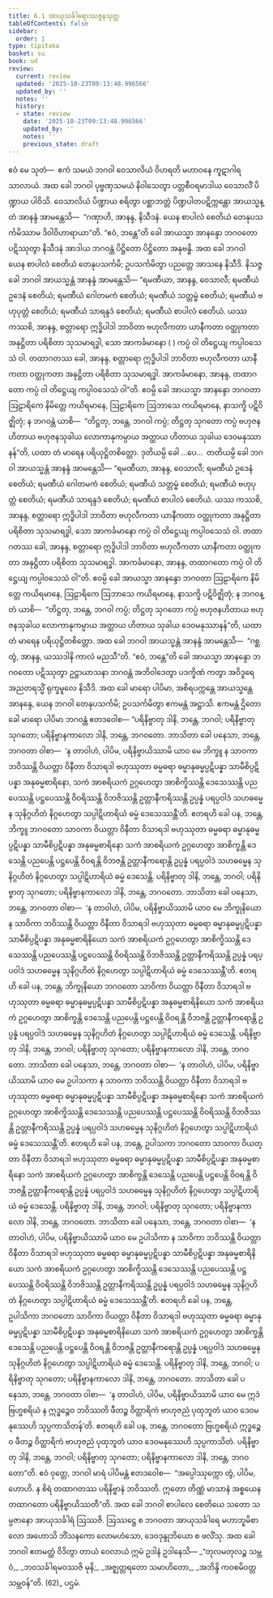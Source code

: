 ```yaml
---
title: 6.1 အာယုသင်္ခါရောဿဇ္ဇနသုတ္တ
tableOfContents: false
sidebar:
  order: 1
type: tipitaka
basket: su
book: ud
review:
  current: review
  updated: '2025-10-23T09:13:48.996566'
  updated_by: ''
  notes: ''
  history:
  - state: review
    date: '2025-10-23T09:13:48.996566'
    updated_by: ''
    notes: ''
    previous_state: draft
---
```



<ReviewStatus review={frontmatter.review} showDetails={true} />

<HypothesisAnnotation frontmatter={frontmatter} />

<DynamicBreadcrumb />

<Division number="51" book="ud" e="ch" v="18" p="151">

<Paragraph number="457" book="ud">
ဧဝံ မေ သုတံ—  ဧကံ သမယံ ဘဂဝါ ဝေသာလိယံ ဝိဟရတိ မဟာဝနေ ကူဋာဂါရသာလာယံ. အထ ခေါ ဘဂဝါ ပုဗ္ဗဏှသမယံ နိဝါသေတွာ ပတ္တစီဝရမာဒါယ ဝေသာလိံ ပိဏ္ဍာယ ပါဝိသိ. ဝေသာလိယံ ပိဏ္ဍာယ စရိတွာ ပစ္ဆာဘတ္တံ ပိဏ္ဍပါတပဋိက္ကန္တော အာယသ္မန္တံ အာနန္ဒံ အာမန္တေသိ—  “ဂဏှာဟိ, အာနန္ဒ, နိသီဒနံ. ယေန စာပါလံ စေတိယံ တေနုပသင်္ကမိဿာမ ဒိဝါဝိဟာရာယာ”တိ.
</Paragraph>

<Paragraph number="458" book="ud">
“ဧဝံ, ဘန္တေ”တိ ခေါ အာယသ္မာ အာနန္ဒော ဘဂဝတော ပဋိဿုတွာ နိသီဒနံ အာဒါယ ဘဂဝန္တံ ပိဋ္ဌိတော ပိဋ္ဌိတော အနုဗန္ဓိ. အထ ခေါ ဘဂဝါ ယေန စာပါလံ စေတိယံ တေနုပသင်္ကမိ; ဥပသင်္ကမိတွာ ပညတ္တေ အာသနေ နိသီဒိ. နိသဇ္ဇ ခေါ ဘဂဝါ အာယသ္မန္တံ အာနန္ဒံ အာမန္တေသိ—
</Paragraph>

<Paragraph number="459" book="ud">
“ရမဏီယာ, အာနန္ဒ, ဝေသာလီ; ရမဏီယံ ဥဒေနံ စေတိယံ; ရမဏီယံ ဂေါတမကံ စေတိယံ; ရမဏီယံ သတ္တမ္ဗံ စေတိယံ; ရမဏီယံ ဗဟုပုတ္တံ စေတိယံ; ရမဏီယံ သာရန္ဒဒံ စေတိယံ; ရမဏီယံ စာပါလံ စေတိယံ. ယဿ ကဿစိ, အာနန္ဒ, စတ္တာရော ဣဒ္ဓိပါဒါ ဘာဝိတာ ဗဟုလီကတာ ယာနီကတာ ဝတ္ထုကတာ အနုဋ္ဌိတာ ပရိစိတာ သုသမာရဒ္ဓါ, သော အာကင်္ခမာနော ( ) ကပ္ပံ ဝါ တိဋ္ဌေယျ ကပ္ပါဝသေသံ ဝါ. တထာဂတဿ ခေါ, အာနန္ဒ, စတ္တာရော ဣဒ္ဓိပါဒါ ဘာဝိတာ ဗဟုလီကတာ ယာနီကတာ ဝတ္ထုကတာ အနုဋ္ဌိတာ ပရိစိတာ သုသမာရဒ္ဓါ. အာကင်္ခမာနော, အာနန္ဒ, တထာဂတော ကပ္ပံ ဝါ တိဋ္ဌေယျ ကပ္ပါဝသေသံ ဝါ”တိ.
</Paragraph>

<Paragraph number="460" book="ud">
ဧဝမ္ပိ ခေါ အာယသ္မာ အာနန္ဒော ဘဂဝတာ ဩဠာရိကေ နိမိတ္တေ ကယိရမာနေ, ဩဠာရိကေ ဩဘာသေ ကယိရမာနေ, နာသက္ခိ ပဋိဝိဇ္ဈိတုံ; န ဘဂဝန္တံ ယာစိ—  “တိဋ္ဌတု, ဘန္တေ, ဘဂဝါ ကပ္ပံ; တိဋ္ဌတု သုဂတော ကပ္ပံ ဗဟုဇနဟိတာယ ဗဟုဇနသုခါယ လောကာနုကမ္ပာယ အတ္ထာယ ဟိတာယ သုခါယ ဒေဝမနုဿာနန်”တိ, ယထာ တံ မာရေန ပရိယုဋ္ဌိတစိတ္တော. ဒုတိယမ္ပိ ခေါ …ပေ…  တတိယမ္ပိ ခေါ ဘဂဝါ အာယသ္မန္တံ အာနန္ဒံ အာမန္တေသိ—
</Paragraph>

<Paragraph number="461" book="ud">
“ရမဏီယာ, အာနန္ဒ, ဝေသာလီ; ရမဏီယံ ဥဒေနံ စေတိယံ; ရမဏီယံ ဂေါတမကံ စေတိယံ; ရမဏီယံ သတ္တမ္ဗံ စေတိယံ; ရမဏီယံ ဗဟုပုတ္တံ စေတိယံ; ရမဏီယံ သာရန္ဒဒံ စေတိယံ; ရမဏီယံ စာပါလံ စေတိယံ. ယဿ ကဿစိ, အာနန္ဒ, စတ္တာရော ဣဒ္ဓိပါဒါ ဘာဝိတာ ဗဟုလီကတာ ယာနီကတာ ဝတ္ထုကတာ အနုဋ္ဌိတာ ပရိစိတာ သုသမာရဒ္ဓါ, သော အာကင်္ခမာနော ကပ္ပံ ဝါ တိဋ္ဌေယျ ကပ္ပါဝသေသံ ဝါ. တထာဂတဿ ခေါ, အာနန္ဒ, စတ္တာရော ဣဒ္ဓိပါဒါ ဘာဝိတာ ဗဟုလီကတာ ယာနီကတာ ဝတ္ထုကတာ အနုဋ္ဌိတာ ပရိစိတာ သုသမာရဒ္ဓါ. အာကင်္ခမာနော, အာနန္ဒ, တထာဂတော ကပ္ပံ ဝါ တိဋ္ဌေယျ ကပ္ပါဝသေသံ ဝါ”တိ.
</Paragraph>

<Paragraph number="462" book="ud">
ဧဝမ္ပိ ခေါ အာယသ္မာ အာနန္ဒော ဘဂဝတာ ဩဠာရိကေ နိမိတ္တေ ကယိရမာနေ, ဩဠာရိကေ ဩဘာသေ ကယိရမာနေ, နာသက္ခိ ပဋိဝိဇ္ဈိတုံ; န ဘဂဝန္တံ ယာစိ—  “တိဋ္ဌတု, ဘန္တေ, ဘဂဝါ ကပ္ပံ; တိဋ္ဌတု သုဂတော ကပ္ပံ ဗဟုဇနဟိတာယ ဗဟုဇနသုခါယ လောကာနုကမ္ပာယ အတ္ထာယ ဟိတာယ သုခါယ ဒေဝမနုဿာနန်”တိ, ယထာ တံ မာရေန ပရိယုဋ္ဌိတစိတ္တော.
</Paragraph>

<Paragraph number="463" book="ud">
အထ ခေါ ဘဂဝါ အာယသ္မန္တံ အာနန္ဒံ အာမန္တေသိ—  “ဂစ္ဆ တွံ, အာနန္ဒ, ယဿဒါနိ ကာလံ မညသီ”တိ. “ဧဝံ, ဘန္တေ”တိ ခေါ အာယသ္မာ အာနန္ဒော ဘဂဝတော ပဋိဿုတွာ ဥဋ္ဌာယာသနာ ဘဂဝန္တံ အဘိဝါဒေတွာ ပဒက္ခိဏံ ကတွာ အဝိဒူရေ အညတရသ္မိံ ရုက္ခမူလေ နိသီဒိ.
</Paragraph>

<Paragraph number="464" book="ud">
အထ ခေါ မာရော ပါပိမာ, အစိရပက္ကန္တေ အာယသ္မန္တေ အာနန္ဒေ, ယေန ဘဂဝါ တေနုပသင်္ကမိ; ဥပသင်္ကမိတွာ ဧကမန္တံ အဋ္ဌာသိ. ဧကမန္တံ ဌိတော ခေါ မာရော ပါပိမာ ဘဂဝန္တံ ဧတဒဝေါစ—
</Paragraph>

<Paragraph number="465" book="ud">
“ပရိနိဗ္ဗာတု ဒါနိ, ဘန္တေ, ဘဂဝါ; ပရိနိဗ္ဗာတု သုဂတော; ပရိနိဗ္ဗာနကာလော ဒါနိ, ဘန္တေ, ဘဂဝတော. ဘာသိတာ ခေါ ပနေသာ, ဘန္တေ, ဘဂဝတာ ဝါစာ—  ‘န တာဝါဟံ, ပါပိမ, ပရိနိဗ္ဗာယိဿာမိ ယာဝ မေ ဘိက္ခူ န သာဝကာ ဘဝိဿန္တိ ဝိယတ္တာ ဝိနီတာ ဝိသာရဒါ ဗဟုဿုတာ ဓမ္မဓရာ ဓမ္မာနုဓမ္မပ္ပဋိပန္နာ သာမီစိပ္ပဋိပန္နာ အနုဓမ္မစာရိနော, သကံ အာစရိယကံ ဥဂ္ဂဟေတွာ အာစိက္ခိဿန္တိ ဒေသေဿန္တိ ပညပေဿန္တိ ပဋ္ဌပေဿန္တိ ဝိဝရိဿန္တိ ဝိဘဇိဿန္တိ ဥတ္တာနီကရိဿန္တိ ဥပ္ပန္နံ ပရပ္ပဝါဒံ သဟဓမ္မေန သုနိဂ္ဂဟိတံ နိဂ္ဂဟေတွာ သပ္ပါဋိဟာရိယံ ဓမ္မံ ဒေသေဿန္တီ’တိ. ဧတရဟိ ခေါ ပန, ဘန္တေ, ဘိက္ခူ ဘဂဝတော သာဝကာ ဝိယတ္တာ ဝိနီတာ ဝိသာရဒါ ဗဟုဿုတာ ဓမ္မဓရာ ဓမ္မာနုဓမ္မပ္ပဋိပန္နာ သာမီစိပ္ပဋိပန္နာ အနုဓမ္မစာရိနော သကံ အာစရိယကံ ဥဂ္ဂဟေတွာ အာစိက္ခန္တိ ဒေသေန္တိ ပညပေန္တိ ပဋ္ဌပေန္တိ ဝိဝရန္တိ ဝိဘဇန္တိ ဥတ္တာနီကရောန္တိ ဥပ္ပန္နံ ပရပ္ပဝါဒံ သဟဓမ္မေန သုနိဂ္ဂဟိတံ နိဂ္ဂဟေတွာ သပ္ပါဋိဟာရိယံ ဓမ္မံ ဒေသေန္တိ. ပရိနိဗ္ဗာတု ဒါနိ, ဘန္တေ, ဘဂဝါ; ပရိနိဗ္ဗာတု သုဂတော; ပရိနိဗ္ဗာနကာလော ဒါနိ, ဘန္တေ, ဘဂဝတော.
</Paragraph>

<Paragraph number="466" book="ud">
ဘာသိတာ ခေါ ပနေသာ, ဘန္တေ, ဘဂဝတာ ဝါစာ—  ‘န တာဝါဟံ, ပါပိမ, ပရိနိဗ္ဗာယိဿာမိ ယာဝ မေ ဘိက္ခုနိယော န သာဝိကာ ဘဝိဿန္တိ ဝိယတ္တာ ဝိနီတာ ဝိသာရဒါ ဗဟုဿုတာ ဓမ္မဓရာ ဓမ္မာနုဓမ္မပ္ပဋိပန္နာ သာမီစိပ္ပဋိပန္နာ အနုဓမ္မစာရိနိယော သကံ အာစရိယကံ ဥဂ္ဂဟေတွာ အာစိက္ခိဿန္တိ ဒေသေဿန္တိ ပညပေဿန္တိ ပဋ္ဌပေဿန္တိ ဝိဝရိဿန္တိ ဝိဘဇိဿန္တိ ဥတ္တာနီကရိဿန္တိ ဥပ္ပန္နံ ပရပ္ပဝါဒံ သဟဓမ္မေန သုနိဂ္ဂဟိတံ နိဂ္ဂဟေတွာ သပ္ပါဋိဟာရိယံ ဓမ္မံ ဒေသေဿန္တီ’တိ. ဧတရဟိ ခေါ ပန, ဘန္တေ, ဘိက္ခုနိယော ဘဂဝတော သာဝိကာ ဝိယတ္တာ ဝိနီတာ ဝိသာရဒါ ဗဟုဿုတာ ဓမ္မဓရာ ဓမ္မာနုဓမ္မပ္ပဋိပန္နာ သာမီစိပ္ပဋိပန္နာ အနုဓမ္မစာရိနိယော သကံ အာစရိယကံ ဥဂ္ဂဟေတွာ အာစိက္ခန္တိ ဒေသေန္တိ ပညပေန္တိ ပဋ္ဌပေန္တိ ဝိဝရန္တိ ဝိဘဇန္တိ ဥတ္တာနီကရောန္တိ ဥပ္ပန္နံ ပရပ္ပဝါဒံ သဟဓမ္မေန သုနိဂ္ဂဟိတံ နိဂ္ဂဟေတွာ သပ္ပါဋိဟာရိယံ ဓမ္မံ ဒေသေန္တိ. ပရိနိဗ္ဗာတု ဒါနိ, ဘန္တေ, ဘဂဝါ; ပရိနိဗ္ဗာတု သုဂတော; ပရိနိဗ္ဗာနကာလော ဒါနိ, ဘန္တေ, ဘဂဝတော.
</Paragraph>

<Paragraph number="467" book="ud">
ဘာသိတာ ခေါ ပနေသာ, ဘန္တေ, ဘဂဝတာ ဝါစာ—  ‘န တာဝါဟံ, ပါပိမ, ပရိနိဗ္ဗာယိဿာမိ ယာဝ မေ ဥပါသကာ န သာဝကာ ဘဝိဿန္တိ ဝိယတ္တာ ဝိနီတာ ဝိသာရဒါ ဗဟုဿုတာ ဓမ္မဓရာ ဓမ္မာနုဓမ္မပ္ပဋိပန္နာ သာမီစိပ္ပဋိပန္နာ အနုဓမ္မစာရိနော သကံ အာစရိယကံ ဥဂ္ဂဟေတွာ အာစိက္ခိဿန္တိ ဒေသေဿန္တိ ပညပေဿန္တိ ပဋ္ဌပေဿန္တိ ဝိဝရိဿန္တိ ဝိဘဇိဿန္တိ ဥတ္တာနီကရိဿန္တိ ဥပ္ပန္နံ ပရပ္ပဝါဒံ သဟဓမ္မေန သုနိဂ္ဂဟိတံ နိဂ္ဂဟေတွာ သပ္ပါဋိဟာရိယံ ဓမ္မံ ဒေသေဿန္တီ’တိ. ဧတရဟိ ခေါ ပန, ဘန္တေ, ဥပါသကာ ဘဂဝတော သာဝကာ ဝိယတ္တာ ဝိနီတာ ဝိသာရဒါ ဗဟုဿုတာ ဓမ္မဓရာ ဓမ္မာနုဓမ္မပ္ပဋိပန္နာ သာမီစိပ္ပဋိပန္နာ အနုဓမ္မစာရိနော သကံ အာစရိယကံ ဥဂ္ဂဟေတွာ အာစိက္ခန္တိ ဒေသေန္တိ ပညပေန္တိ ပဋ္ဌပေန္တိ ဝိဝရန္တိ ဝိဘဇန္တိ ဥတ္တာနီကရောန္တိ ဥပ္ပန္နံ ပရပ္ပဝါဒံ သဟဓမ္မေန သုနိဂ္ဂဟိတံ နိဂ္ဂဟေတွာ သပ္ပါဋိဟာရိယံ ဓမ္မံ ဒေသေန္တိ. ပရိနိဗ္ဗာတု ဒါနိ, ဘန္တေ, ဘဂဝါ; ပရိနိဗ္ဗာတု သုဂတော; ပရိနိဗ္ဗာနကာလော ဒါနိ, ဘန္တေ, ဘဂဝတော.
</Paragraph>

<Paragraph number="468" book="ud">
ဘာသိတာ ခေါ ပနေသာ, ဘန္တေ, ဘဂဝတာ ဝါစာ—  ‘န တာဝါဟံ, ပါပိမ, ပရိနိဗ္ဗာယိဿာမိ ယာဝ မေ ဥပါသိကာ န သာဝိကာ ဘဝိဿန္တိ ဝိယတ္တာ ဝိနီတာ ဝိသာရဒါ ဗဟုဿုတာ ဓမ္မဓရာ ဓမ္မာနုဓမ္မပ္ပဋိပန္နာ သာမီစိပ္ပဋိပန္နာ အနုဓမ္မစာရိနိယော သကံ အာစရိယကံ ဥဂ္ဂဟေတွာ အာစိက္ခိဿန္တိ ဒေသေဿန္တိ ပညပေဿန္တိ ပဋ္ဌပေဿန္တိ ဝိဝရိဿန္တိ ဝိဘဇိဿန္တိ ဥတ္တာနီကရိဿန္တိ ဥပ္ပန္နံ ပရပ္ပဝါဒံ သဟဓမ္မေန သုနိဂ္ဂဟိတံ နိဂ္ဂဟေတွာ သပ္ပါဋိဟာရိယံ ဓမ္မံ ဒေသေဿန္တီ’တိ. ဧတရဟိ ခေါ ပန, ဘန္တေ, ဥပါသိကာ ဘဂဝတော သာဝိကာ ဝိယတ္တာ ဝိနီတာ ဝိသာရဒါ ဗဟုဿုတာ ဓမ္မဓရာ ဓမ္မာနုဓမ္မပ္ပဋိပန္နာ သာမီစိပ္ပဋိပန္နာ အနုဓမ္မစာရိနိယော သကံ အာစရိယကံ ဥဂ္ဂဟေတွာ အာစိက္ခန္တိ ဒေသေန္တိ ပညပေန္တိ ပဋ္ဌပေန္တိ ဝိဝရန္တိ ဝိဘဇန္တိ ဥတ္တာနီကရောန္တိ ဥပ္ပန္နံ ပရပ္ပဝါဒံ သဟဓမ္မေန သုနိဂ္ဂဟိတံ နိဂ္ဂဟေတွာ သပ္ပါဋိဟာရိယံ ဓမ္မံ ဒေသေန္တိ. ပရိနိဗ္ဗာတု ဒါနိ, ဘန္တေ, ဘဂဝါ; ပရိနိဗ္ဗာတု သုဂတော; ပရိနိဗ္ဗာနကာလော ဒါနိ, ဘန္တေ, ဘဂဝတော.
</Paragraph>

<Paragraph number="469" book="ud">
ဘာသိတာ ခေါ ပနေသာ, ဘန္တေ, ဘဂဝတာ ဝါစာ—  ‘န တာဝါဟံ, ပါပိမ, ပရိနိဗ္ဗာယိဿာမိ ယာဝ မေ ဣဒံ ဗြဟ္မစရိယံ န ဣဒ္ဓဉ္စေဝ ဘဝိဿတိ ဖီတဉ္စ ဝိတ္ထာရိကံ ဗာဟုဇညံ ပုထုဘူတံ ယာဝ ဒေဝမနုဿေဟိ သုပ္ပကာသိတန်’တိ. ဧတရဟိ ခေါ ပန, ဘန္တေ, ဘဂဝတော ဗြဟ္မစရိယံ ဣဒ္ဓဉ္စေဝ ဖီတဉ္စ ဝိတ္ထာရိကံ ဗာဟုဇညံ ပုထုဘူတံ ယာဝ ဒေဝမနုဿေဟိ သုပ္ပကာသိတံ. ပရိနိဗ္ဗာတု ဒါနိ, ဘန္တေ, ဘဂဝါ; ပရိနိဗ္ဗာတု သုဂတော; ပရိနိဗ္ဗာနကာလော ဒါနိ, ဘန္တေ, ဘဂဝတော”တိ.
</Paragraph>

<Paragraph number="470" book="ud">
ဧဝံ ဝုတ္တေ, ဘဂဝါ မာရံ ပါပိမန္တံ ဧတဒဝေါစ—  “အပ္ပေါဿုက္ကော တွံ, ပါပိမ, ဟောဟိ. န စိရံ တထာဂတဿ ပရိနိဗ္ဗာနံ ဘဝိဿတိ. ဣတော တိဏ္ဏံ မာသာနံ အစ္စယေန တထာဂတော ပရိနိဗ္ဗာယိဿတီ”တိ.
</Paragraph>

<Paragraph number="471" book="ud">
အထ ခေါ ဘဂဝါ စာပါလေ စေတိယေ သတော သမ္ပဇာနော အာယုသင်္ခါရံ ဩဿဇိ. ဩဿဋ္ဌေ စ ဘဂဝတာ အာယုသင်္ခါရေ မဟာဘူမိစာလော အဟောသိ ဘိံသနကော လောမဟံသော, ဒေဝဒုန္ဒုဘိယော စ ဖလိံသု.
</Paragraph>

<Paragraph number="472" book="ud">
အထ ခေါ ဘဂဝါ ဧတမတ္ထံ ဝိဒိတွာ တာယံ ဝေလာယံ ဣမံ ဥဒါနံ ဥဒါနေသိ—
</Paragraph>

<Paragraph number="473" type="verses" book="ud">
_“တုလမတုလဉ္စ သမ္ဘဝံ,_  
_ဘဝသင်္ခါရမဝဿဇိ မုနိ;_  
_အဇ္ဈတ္တရတော သမာဟိတော,_  
_အဘိန္ဒိ ကဝစမိဝတ္တသမ္ဘဝန်”တိ. (62)_  


</Paragraph>
</Division>

<Paragraph number="474" type="center" book="ud">
ပဌမံ.
</Paragraph>